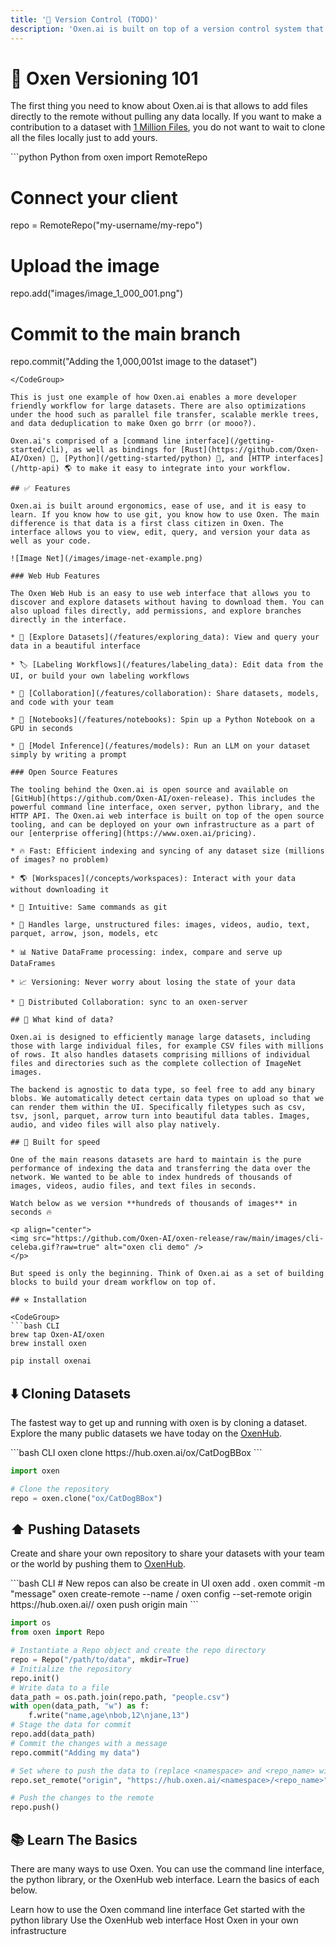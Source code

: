 ```yaml
---
title: '💾 Version Control (TODO)'
description: 'Oxen.ai is built on top of a version control system that allows you to version, branch, and share datasets, model weights, and experiments with your team.'
---
```


# 💾 Oxen Versioning 101

The first thing you need to know about Oxen.ai is that allows to add files directly to the remote without pulling any data locally. If you want to make a contribution to a dataset with [1 Million Files](/features/performance), you do not want to wait to clone all the files locally just to add yours.

<CodeGroup>
  ```python Python
  from oxen import RemoteRepo

  # Connect your client
  repo = RemoteRepo("my-username/my-repo")
  # Upload the image
  repo.add("images/image_1_000_001.png")
  # Commit to the main branch
  repo.commit("Adding the 1,000,001st image to the dataset")
  ```
</CodeGroup>

This is just one example of how Oxen.ai enables a more developer friendly workflow for large datasets. There are also optimizations under the hood such as parallel file transfer, scalable merkle trees, and data deduplication to make Oxen go brrr (or mooo?).

Oxen.ai's comprised of a [command line interface](/getting-started/cli), as well as bindings for [Rust](https://github.com/Oxen-AI/Oxen) 🦀, [Python](/getting-started/python) 🐍, and [HTTP interfaces](/http-api) 🌎 to make it easy to integrate into your workflow.

## ✅ Features

Oxen.ai is built around ergonomics, ease of use, and it is easy to learn. If you know how to use git, you know how to use Oxen. The main difference is that data is a first class citizen in Oxen. The interface allows you to view, edit, query, and version your data as well as your code.

![Image Net](/images/image-net-example.png)

### Web Hub Features

The Oxen Web Hub is an easy to use web interface that allows you to discover and explore datasets without having to download them. You can also upload files directly, add permissions, and explore branches directly in the interface.

* 🔎 [Explore Datasets](/features/exploring_data): View and query your data in a beautiful interface

* 🏷️ [Labeling Workflows](/features/labeling_data): Edit data from the UI, or build your own labeling workflows

* 🤝 [Collaboration](/features/collaboration): Share datasets, models, and code with your team 

* 📝 [Notebooks](/features/notebooks): Spin up a Python Notebook on a GPU in seconds

* 🚀 [Model Inference](/features/models): Run an LLM on your dataset simply by writing a prompt

### Open Source Features

The tooling behind the Oxen.ai is open source and available on [GitHub](https://github.com/Oxen-AI/oxen-release). This includes the powerful command line interface, oxen server, python library, and the HTTP API. The Oxen.ai web interface is built on top of the open source tooling, and can be deployed on your own infrastructure as a part of our [enterprise offering](https://www.oxen.ai/pricing).

* 🔥 Fast: Efficient indexing and syncing of any dataset size (millions of images? no problem)

* 🌎 [Workspaces](/concepts/workspaces): Interact with your data without downloading it

* 🧠 Intuitive: Same commands as git

* 💪 Handles large, unstructured files: images, videos, audio, text, parquet, arrow, json, models, etc

* 📊 Native DataFrame processing: index, compare and serve up DataFrames

* 📈 Versioning: Never worry about losing the state of your data

* 🤝 Distributed Collaboration: sync to an oxen-server

## 🌾 What kind of data?

Oxen.ai is designed to efficiently manage large datasets, including those with large individual files, for example CSV files with millions of rows. It also handles datasets comprising millions of individual files and directories such as the complete collection of ImageNet images.

The backend is agnostic to data type, so feel free to add any binary blobs. We automatically detect certain data types on upload so that we can render them within the UI. Specifically filetypes such as csv, tsv, jsonl, parquet, arrow turn into beautiful data tables. Images, audio, and video files will also play natively.

## 🚀 Built for speed

One of the main reasons datasets are hard to maintain is the pure performance of indexing the data and transferring the data over the network. We wanted to be able to index hundreds of thousands of images, videos, audio files, and text files in seconds.

Watch below as we version **hundreds of thousands of images** in seconds 🔥

<p align="center">
  <img src="https://github.com/Oxen-AI/oxen-release/raw/main/images/cli-celeba.gif?raw=true" alt="oxen cli demo" />
</p>

But speed is only the beginning. Think of Oxen.ai as a set of building blocks to build your dream workflow on top of.

## ⚒️ Installation

<CodeGroup>
  ```bash CLI
  brew tap Oxen-AI/oxen
  brew install oxen
  ```

  ```bash Python
  pip install oxenai
  ```
</CodeGroup>

## ⬇️ Cloning Datasets

The fastest way to get up and running with oxen is by cloning a dataset. Explore the many public datasets we have today on the [OxenHub](https://oxen.ai/explore).

<CodeGroup>
  ```bash CLI
  oxen clone https://hub.oxen.ai/ox/CatDogBBox
  ```

  ```python Python
  import oxen

  # Clone the repository
  repo = oxen.clone("ox/CatDogBBox")
  ```
</CodeGroup>

## ⬆️ Pushing Datasets

Create and share your own repository to share your datasets with your team or the world by pushing them to [OxenHub](https://oxen.ai).

<CodeGroup>
  ```bash CLI
  # New repos can also be create in UI
  oxen add .
  oxen commit -m "message"
  oxen create-remote --name <namespace>/<repo_name>
  oxen config --set-remote origin https://hub.oxen.ai/<namespace>/<repo_name>
  oxen push origin main
  ```

  ```python Python
  import os
  from oxen import Repo

  # Instantiate a Repo object and create the repo directory
  repo = Repo("/path/to/data", mkdir=True)
  # Initialize the repository
  repo.init()
  # Write data to a file
  data_path = os.path.join(repo.path, "people.csv")
  with open(data_path, "w") as f:
      f.write("name,age\nbob,12\njane,13")
  # Stage the data for commit
  repo.add(data_path)
  # Commit the changes with a message
  repo.commit("Adding my data")

  # Set where to push the data to (replace <namespace> and <repo_name> with your remote)
  repo.set_remote("origin", "https://hub.oxen.ai/<namespace>/<repo_name>")

  # Push the changes to the remote
  repo.push()
  ```
</CodeGroup>

## 📚 Learn The Basics

There are many ways to use Oxen. You can use the command line interface, the python library, or the OxenHub web interface. Learn the basics of each below.

<CardGroup cols={2}>
  <Card title="Command Line Interface" icon="rectangle-terminal" href="/getting-started/cli">
    Learn how to use the Oxen command line interface
  </Card>

  <Card title="Python Library" icon="python" href="/getting-started/python">
    Get started with the python library
  </Card>

  <Card title="Web Interface" icon="browser" href="https://oxen.ai">
    Use the OxenHub web interface
  </Card>

  <Card title="Self Host" icon="satellite-dish" href="/getting-started/oxen-server">
    Host Oxen in your own infrastructure
  </Card>
</CardGroup>